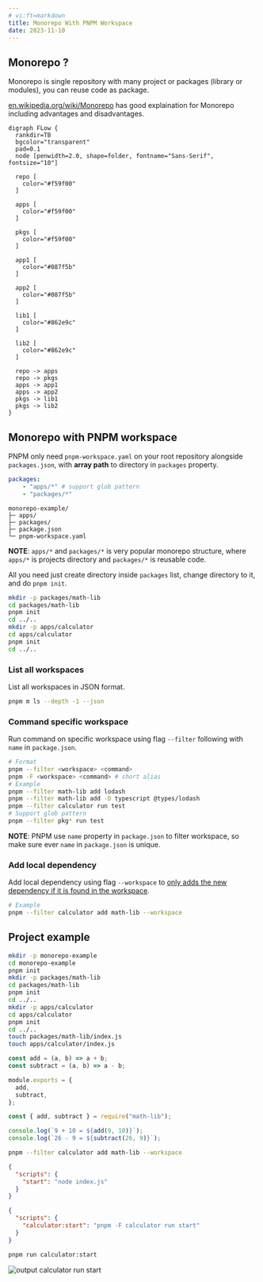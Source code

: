 ```yaml
---
# vi:ft=markdown
title: Monorepo With PNPM Workspace
date: 2023-11-10
---
```


## Monorepo ?

Monorepo is single repository with many project or packages (library or modules), you can reuse code as package.

[en.wikipedia.org/wiki/Monorepo](//en.wikipedia.org/wiki/Monorepo) has good explaination for Monorepo including advantages and disadvantages.

```diagram-graphviz layout="dot"
digraph FLow {
  rankdir=TB
  bgcolor="transparent"
  pad=0.1
  node [penwidth=2.0, shape=folder, fontname="Sans-Serif", fontsize="10"]

  repo [
    color="#f59f00"
  ]

  apps [
    color="#f59f00"
  ]

  pkgs [
    color="#f59f00"
  ]

  app1 [
    color="#087f5b"
  ]

  app2 [
    color="#087f5b"
  ]

  lib1 [
    color="#862e9c"
  ]

  lib2 [
    color="#862e9c"
  ]

  repo -> apps
  repo -> pkgs
  apps -> app1
  apps -> app2
  pkgs -> lib1
  pkgs -> lib2
}
```

## Monorepo with PNPM workspace

PNPM only need `pnpm-workspace.yaml` on your root repository alongside `packages.json`, with **array path** to directory in `packages` property.

```yaml title="pnpm-workspace.yaml" showLineNumbers
packages:
    - "apps/*" # support glob pattern
    - "packages/*"
```

```text title="Directory Structure"
monorepo-example/
├─ apps/
├─ packages/
├─ package.json
└─ pnpm-workspace.yaml
```

**NOTE**: `apps/*` and `packages/*` is very popular monorepo structure, where `apps/*` is projects directory and `packages/*` is reusable code.

All you need just create directory inside `packages` list, change directory to it, and do `pnpm init`.

```bash title="Commands"
mkdir -p packages/math-lib
cd packages/math-lib
pnpm init
cd ../..
mkdir -p apps/calculator
cd apps/calculator
pnpm init
cd ../..
```

### List all workspaces

List all workspaces in JSON format.

```bash title="Commands"
pnpm m ls --depth -1 --json
```

### Command specific workspace

Run command on specific workspace using flag `--filter` following with `name` in `package.json`.

```bash title="Commands"
# Format
pnpm --filter <workspace> <command>
pnpm -F <workspace> <command> # short alias
# Example
pnpm --filter math-lib add lodash
pnpm --filter math-lib add -D typescript @types/lodash
pnpm --filter calculator run test
# Support glob pattern
pnpm --filter pkg* run test
```

**NOTE**: PNPM use `name` property in `package.json` to filter workspace, so make sure ever `name` in `package.json` is unique.

### Add local dependency

Add local dependency using flag `--workspace` to [only adds the new dependency if it is found in the workspace](//pnpm.io/cli/add#--workspaces).

```bash title="Commands"
# Example
pnpm --filter calculator add math-lib --workspace
```

## Project example

```bash title="Commands"
mkdir -p monorepo-example
cd monorepo-example
pnpm init
mkdir -p packages/math-lib
cd packages/math-lib
pnpm init
cd ../..
mkdir -p apps/calculator
cd apps/calculator
pnpm init
cd ../..
touch packages/math-lib/index.js
touch apps/calculator/index.js
```

```js title="packages/math-lib/index.js" showLineNumbers
const add = (a, b) => a + b;
const subtract = (a, b) => a - b;

module.exports = {
  add,
  subtract,
};
```
```js title="apps/calculator/index.js" showLineNumbers
const { add, subtract } = require("math-lib");

console.log(`9 + 10 = ${add(9, 10)}`);
console.log(`26 - 9 = ${subtract(26, 9)}`);
```
```bash title="Commands"
pnpm --filter calculator add math-lib --workspace
```

```json title="apps/calculator/package.json" showLineNumbers
{
  "scripts": {
    "start": "node index.js"
  }
}
```
```json title="package.json" showLineNumbers
{
  "scripts": {
    "calculator:start": "pnpm -F calculator run start"
  }
}
```

```bash title="Commands"
pnpm run calculator:start
```

![output calculator run start](/assets/blog/monorepo-with-pnpm-workspace/output.png)

